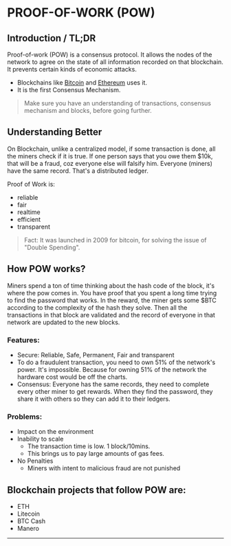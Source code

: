 
# PROOF-OF-WORK (POW)
<Para desc="Understand the basics of POW and how it works in this beginner friendly blog" />

## Introduction / TL;DR
Proof-of-work (POW) is a consensus protocol. It allows the nodes of the network to agree on the state of all information recorded on that blockchain. It prevents certain kinds of economic attacks.
- Blockchains like [Bitcoin](https://bitcoin.org/en/) and [Ethereum](https://ethereum.org/en/) uses it.
- It is the first Consensus Mechanism.

> Make sure you have an understanding of transactions, consensus mechanism and blocks, before going further.

## Understanding Better
On Blockchain, unlike a centralized model, if some transaction is done, all the miners check if it is true. If one person says that you owe them $10k, that will be a fraud, coz everyone else will falsify him.
Everyone (miners) have the same record. That's a distributed ledger.

Proof of Work is:
- reliable
- fair
- realtime
- efficient
- transparent

> Fact: It was launched in 2009 for bitcoin, for solving the issue of "Double Spending". 

## How POW works?
Miners spend a ton of time thinking about the hash code of the block, it's where the pow comes in. You have proof that you spent a long time trying to find the password that works. In the reward, the miner gets some $BTC according to the complexity of the hash they solve. Then all the transactions in that block are validated and the record of everyone in that network are updated to the new blocks.

### Features:
- Secure: Reliable, Safe, Permanent, Fair and transparent
- To do a fraudulent transaction, you need to own 51% of the network's power. It's impossible. Because for owning 51% of the network the hardware cost would be off the charts.
- Consensus: Everyone has the same records, they need to complete every other miner to get rewards. When they find the password, they share it with others so they can add it to their ledgers.

### Problems:
- Impact on the environment
- Inability to scale
	- The transaction time is low. 1 block/10mins.
	- This brings us to pay large amounts of gas fees.
- No Penalties
	- Miners with intent to malicious fraud are not punished

## Blockchain projects that follow POW are:
- ETH
- Litecoin
- BTC Cash
- Manero

---